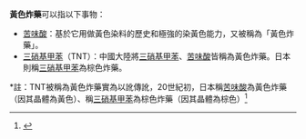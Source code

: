 '''黃色炸藥'''可以指以下事物：

*[[苦味酸|苦味酸]]：基於它用做黃色染料的歷史和極強的染黃色能力，又被稱為「黃色炸藥」。
*[[三硝基甲苯|三硝基甲苯]]（TNT）：中國大陸將[[三硝基甲苯|三硝基甲苯]]、[[苦味酸|苦味酸]]皆稱為黃色炸藥。日本則稱[[三硝基甲苯|三硝基甲苯]]為棕色炸藥。

{{Disambig|Cat=化學消歧義}}
<nowiki>*</nowiki>註：TNT被稱為黃色炸藥實為以訛傳訛，20世紀初，日本稱[[苦味酸|苦味酸]]為黃色炸藥（因其晶體為黃色）、稱[[三硝基甲苯|三硝基甲苯]]為棕色炸藥（因其晶體為棕色）<ref>{{Cite web|title=軍事迷的盲區 黃色炸藥本非梯恩梯(TNT) ？！|url=https://www.dtmdatabase.com/News.aspx?id=763|accessdate=2019-09-17|work=尖端科技 軍事資料庫}}</ref>